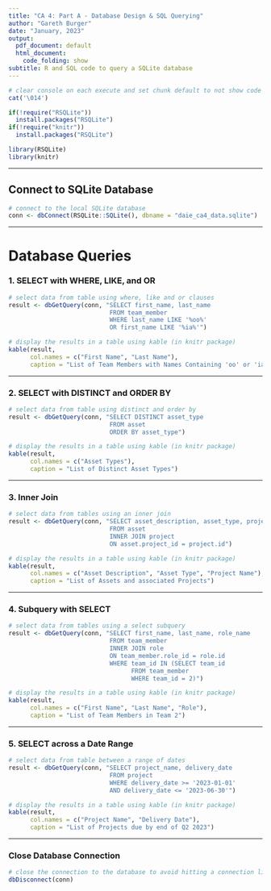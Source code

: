 ```yaml
---
title: "CA 4: Part A - Database Design & SQL Querying"
author: "Gareth Burger"
date: "January, 2023"
output:
  pdf_document: default
  html_document:
    code_folding: show
subtitle: R and SQL code to query a SQLite database
---
```


```r
# clear console on each execute and set chunk default to not show code
cat('\014')

if(!require("RSQLite"))
  install.packages("RSQLite")
if(!require("knitr"))
  install.packages("RSQLite")

library(RSQLite)
library(knitr)
```

---

## Connect to SQLite Database
```r
# connect to the local SQLite database
conn <- dbConnect(RSQLite::SQLite(), dbname = "daie_ca4_data.sqlite")
```

---

# Database Queries

### 1. SELECT with WHERE, LIKE, and OR
```r
# select data from table using where, like and or clauses
result <- dbGetQuery(conn, "SELECT first_name, last_name
                            FROM team_member
                            WHERE last_name LIKE '%oo%'
                            OR first_name LIKE '%ia%'")

# display the results in a table using kable (in knitr package)
kable(result, 
      col.names = c("First Name", "Last Name"), 
      caption = "List of Team Members with Names Containing 'oo' or 'ia'")
```

---

### 2. SELECT with DISTINCT and ORDER BY
```r
# select data from table using distinct and order by
result <- dbGetQuery(conn, "SELECT DISTINCT asset_type
                            FROM asset
                            ORDER BY asset_type")

# display the results in a table using kable (in knitr package)
kable(result, 
      col.names = c("Asset Types"), 
      caption = "List of Distinct Asset Types")
```

---

### 3. Inner Join
```r
# select data from tables using an inner join
result <- dbGetQuery(conn, "SELECT asset_description, asset_type, project_name
                            FROM asset
                            INNER JOIN project
                            ON asset.project_id = project.id")

# display the results in a table using kable (in knitr package)
kable(result, 
      col.names = c("Asset Description", "Asset Type", "Project Name"), 
      caption = "List of Assets and associated Projects")
```

---

### 4. Subquery with SELECT
```r
# select data from tables using a select subquery
result <- dbGetQuery(conn, "SELECT first_name, last_name, role_name
                            FROM team_member
                            INNER JOIN role
                            ON team_member.role_id = role.id
                            WHERE team_id IN (SELECT team_id
                                  FROM team_member
                                  WHERE team_id = 2)")

# display the results in a table using kable (in knitr package)
kable(result, 
      col.names = c("First Name", "Last Name", "Role"), 
      caption = "List of Team Members in Team 2")
```

---

### 5. SELECT across a Date Range
```r
# select data from table between a range of dates
result <- dbGetQuery(conn, "SELECT project_name, delivery_date
                            FROM project
                            WHERE delivery_date >= '2023-01-01'
                            AND delivery_date <= '2023-06-30'")

# display the results in a table using kable (in knitr package)
kable(result, 
      col.names = c("Project Name", "Delivery Date"), 
      caption = "List of Projects due by end of Q2 2023")
```

---

### Close Database Connection
```r
# close the connection to the database to avoid hitting a connection limit
dbDisconnect(conn)
```